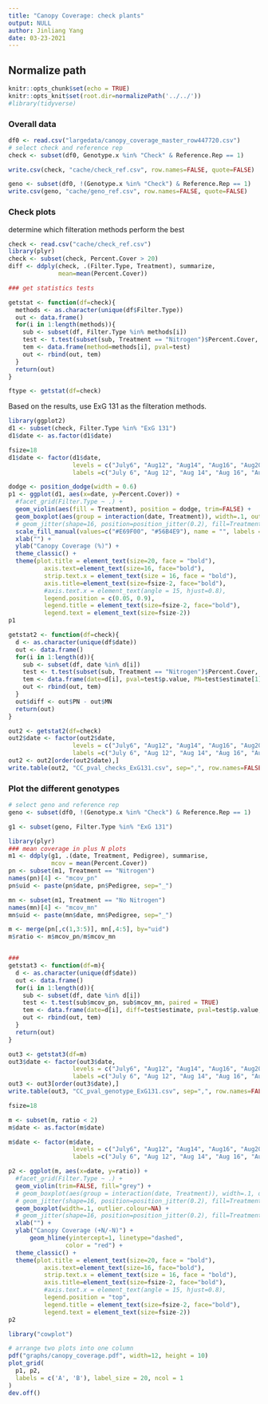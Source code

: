 ```yaml
---
title: "Canopy Coverage: check plants"
output: NULL
author: Jinliang Yang
date: 03-23-2021
---
```


## Normalize path
```r
knitr::opts_chunk$set(echo = TRUE) 
knitr::opts_knit$set(root.dir=normalizePath('../../')) 
#library(tidyverse)
```


### Overall data

```r
df0 <- read.csv("largedata/canopy_coverage_master_row447720.csv")
# select check and reference rep
check <- subset(df0, Genotype.x %in% "Check" & Reference.Rep == 1)

write.csv(check, "cache/check_ref.csv", row.names=FALSE, quote=FALSE)

geno <- subset(df0, !(Genotype.x %in% "Check") & Reference.Rep == 1)
write.csv(geno, "cache/geno_ref.csv", row.names=FALSE, quote=FALSE)

```

### Check plots

determine which filteration methods perform the best
```r

check <- read.csv("cache/check_ref.csv")
library(plyr)
check <- subset(check, Percent.Cover > 20)
diff <- ddply(check, .(Filter.Type, Treatment), summarize,
              mean=mean(Percent.Cover))

### get statistics tests

getstat <- function(df=check){
  methods <- as.character(unique(df$Filter.Type))
  out <- data.frame()
  for(i in 1:length(methods)){
    sub <- subset(df, Filter.Type %in% methods[i])
    test <- t.test(subset(sub, Treatment == "Nitrogen")$Percent.Cover, subset(sub, Treatment == "No Nitrogen")$Percent.Cover)$p.value
    tem <- data.frame(method=methods[i], pval=test)
    out <- rbind(out, tem)
  }
  return(out)
}

ftype <- getstat(df=check)

```
Based on the results, use ExG 131 as the filteration methods.



```r
library(ggplot2)
d1 <- subset(check, Filter.Type %in% "ExG 131")
d1$date <- as.factor(d1$date)

fsize=18
d1$date <- factor(d1$date, 
                  levels = c("July6", "Aug12", "Aug14", "Aug16", "Aug20", "Aug22", "Aug23", "Aug26", "Aug30",  "Sept1", "Sept3", "Sept5"),
                  labels =c("July 6", "Aug 12", "Aug 14", "Aug 16", "Aug 20", "Aug 22", "Aug 23", "Aug 26", "Aug 30",  "Sept 1", "Sept 3", "Sept 5"))

dodge <- position_dodge(width = 0.6)
p1 <- ggplot(d1, aes(x=date, y=Percent.Cover)) +
  #facet_grid(Filter.Type ~ .) +
  geom_violin(aes(fill = Treatment), position = dodge, trim=FALSE) + 
  geom_boxplot(aes(group = interaction(date, Treatment)), width=.1, outlier.colour=NA, position = dodge) +
  # geom_jitter(shape=16, position=position_jitter(0.2), fill=Treatment) + 
  scale_fill_manual(values=c("#E69F00", "#56B4E9"), name = "", labels = c("+N", "-N")) +
  xlab("") +
  ylab("Canopy Coverage (%)") +
  theme_classic() +
  theme(plot.title = element_text(size=20, face = "bold"), 
          axis.text=element_text(size=16, face="bold"),
          strip.text.x = element_text(size = 16, face = "bold"),
          axis.title=element_text(size=fsize-2, face="bold"),
          #axis.text.x = element_text(angle = 15, hjust=0.8),
          legend.position = c(0.05, 0.9), 
          legend.title = element_text(size=fsize-2, face="bold"),
          legend.text = element_text(size=fsize-2))
p1
```

```r
getstat2 <- function(df=check){
  d <- as.character(unique(df$date))
  out <- data.frame()
  for(i in 1:length(d)){
    sub <- subset(df, date %in% d[i])
    test <- t.test(subset(sub, Treatment == "Nitrogen")$Percent.Cover, subset(sub, Treatment == "No Nitrogen")$Percent.Cover)
    tem <- data.frame(date=d[i], pval=test$p.value, PN=test$estimate[1], MN=test$estimate[2])
    out <- rbind(out, tem)
  }
  out$diff <- out$PN - out$MN
  return(out)
}

out2 <- getstat2(df=check)
out2$date <- factor(out2$date, 
                  levels = c("July6", "Aug12", "Aug14", "Aug16", "Aug20", "Aug22", "Aug23", "Aug26", "Aug30",  "Sept1", "Sept3", "Sept5"),
                  labels =c("July 6", "Aug 12", "Aug 14", "Aug 16", "Aug 20", "Aug 22", "Aug 23", "Aug 26", "Aug 30",  "Sept 1", "Sept 3", "Sept 5"))
out2 <- out2[order(out2$date),]
write.table(out2, "CC_pval_checks_ExG131.csv", sep=",", row.names=FALSE, quote=FALSE)
```

### Plot the different genotypes


```r
# select geno and reference rep
geno <- subset(df0, !(Genotype.x %in% "Check") & Reference.Rep == 1)

g1 <- subset(geno, Filter.Type %in% "ExG 131")

library(plyr)
### mean coverage in plus N plots
m1 <- ddply(g1, .(date, Treatment, Pedigree), summarise,
            mcov = mean(Percent.Cover))
pn <- subset(m1, Treatment == "Nitrogen")
names(pn)[4] <- "mcov_pn"
pn$uid <- paste(pn$date, pn$Pedigree, sep="_")

mn <- subset(m1, Treatment == "No Nitrogen")
names(mn)[4] <- "mcov_mn"
mn$uid <- paste(mn$date, mn$Pedigree, sep="_")

m <- merge(pn[,c(1,3:5)], mn[,4:5], by="uid")
m$ratio <- m$mcov_pn/m$mcov_mn


###
getstat3 <- function(df=m){
  d <- as.character(unique(df$date))
  out <- data.frame()
  for(i in 1:length(d)){
    sub <- subset(df, date %in% d[i])
    test <- t.test(sub$mcov_pn, sub$mcov_mn, paired = TRUE)
    tem <- data.frame(date=d[i], diff=test$estimate, pval=test$p.value, ratio=mean(sub$mcov_pn/sub$mcov_mn))
    out <- rbind(out, tem)
  }
  return(out)
}

out3 <- getstat3(df=m)
out3$date <- factor(out3$date, 
                  levels = c("July6", "Aug12", "Aug14", "Aug16", "Aug20", "Aug22", "Aug23", "Aug26", "Aug30",  "Sept1", "Sept3", "Sept5"),
                  labels =c("July 6", "Aug 12", "Aug 14", "Aug 16", "Aug 20", "Aug 22", "Aug 23", "Aug 26", "Aug 30",  "Sept 1", "Sept 3", "Sept 5"))
out3 <- out3[order(out3$date),]
write.table(out3, "CC_pval_genotype_ExG131.csv", sep=",", row.names=FALSE, quote=FALSE)

```


```r
fsize=18

m <- subset(m, ratio < 2)
m$date <- as.factor(m$date)

m$date <- factor(m$date, 
                  levels = c("July6", "Aug12", "Aug14", "Aug16", "Aug20", "Aug22", "Aug23", "Aug26", "Aug30",  "Sept1", "Sept3", "Sept5"),
                  labels =c("July 6", "Aug 12", "Aug 14", "Aug 16", "Aug 20", "Aug 22", "Aug 23", "Aug 26", "Aug 30",  "Sept 1", "Sept 3", "Sept 5"))

p2 <- ggplot(m, aes(x=date, y=ratio)) +
  #facet_grid(Filter.Type ~ .) +
  geom_violin(trim=FALSE, fill="grey") + 
  # geom_boxplot(aes(group = interaction(date, Treatment)), width=.1, outlier.colour=NA, position = dodge) +
  # geom_jitter(shape=16, position=position_jitter(0.2), fill=Treatment) + 
  geom_boxplot(width=.1, outlier.colour=NA) +
  # geom_jitter(shape=16, position=position_jitter(0.2), fill=Treatment) + 
  xlab("") +
  ylab("Canopy Coverage (+N/-N)") +
      geom_hline(yintercept=1, linetype="dashed", 
                color = "red") +
  theme_classic() +
  theme(plot.title = element_text(size=20, face = "bold"), 
          axis.text=element_text(size=16, face="bold"),
          strip.text.x = element_text(size = 16, face = "bold"),
          axis.title=element_text(size=fsize-2, face="bold"),
          #axis.text.x = element_text(angle = 15, hjust=0.8),
          legend.position = "top", 
          legend.title = element_text(size=fsize-2, face="bold"),
          legend.text = element_text(size=fsize-2))
p2
```


```r
library("cowplot")

# arrange two plots into one column
pdf("graphs/canopy_coverage.pdf", width=12, height = 10)
plot_grid(
  p1, p2,
  labels = c('A', 'B'), label_size = 20, ncol = 1
)
dev.off()
```

